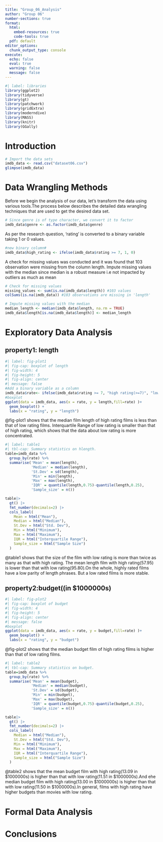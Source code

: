 ```yaml
---
title: "Group_06_Analysis"
author: "Group 06"
number-sections: true
format: 
  html:
    embed-resources: true
    code-tools: true
  pdf: default
editor_options: 
  chunk_output_type: console
execute:
  echo: false
  eval: true
  warning: false
  message: false
---
```


```r
#| label: libraries
library(ggplot2)
library(tidyverse)
library(gt)
library(patchwork)
library(gridExtra)
library(moderndive)
library(MASS)
library(knitr)
library(GGally)
```


# Introduction {#sec-Intro}


```r
# Import the data sets
imdb_data <- read.csv("dataset06.csv")
glimpse(imdb_data)
```

# Data Wrangling Methods {#sec-DW}
Before we begin the analysis of our data, let's transform the data using various tools.The process below describes the detailed data wrangling techniques that are used to get the desired data set.
```r
# Since genre is of type character, we convert it to factor
imdb_data$genre <- as.factor(imdb_data$genre)
```

As per the research question, 'rating' is converted to a binary variable taking 1 or 0 values.
```r
#new binary column#
imdb_data$high_rating <- ifelse(imdb_data$rating >= 7, 1, 0)
```

A check for missing values was conducted and it was found that 103 observation were missing from the column length. Impute missing values with the median since median is a robust measure i.e not impacted by outliers as much as mean
```r
# Check for missing values
missing_values <- sum(is.na(imdb_data$length)) #103 values
colSums(is.na(imdb_data)) #103 observations are missing in 'length'

# Impute missing values with the median 
median_length <- median(imdb_data$length, na.rm = TRUE)
imdb_data$length[is.na(imdb_data$length)] <- median_length
```

# Exploratory Data Analysis {#sec-EDA}
## property1: length
```r
#| label: fig-plot1
#| fig-cap: boxplot of length
#| fig-width: 4
#| fig-height: 5
#| fig-align: center
#| message: false
#Add a binary variable as a column
imdb_data$rate<- ifelse(imdb_data$rating >= 7, "high rating(>=7)", "low rating(<7)")
#boxplot
ggplot(data = imdb_data, aes(x = rate, y = length,fill=rate) )+
  geom_boxplot() +
  labs(x = "rating", y = "length")
```
@fig-plot1 shows that the median film length of high rating films is less than that of low rating films. Interquartile Range of low rating is smaller than that of high rating, which shows that the data about low rating is more concentrated.

```r
#| label: table1
#| tbl-cap: Summary statistics on hlength.
table=imdb_data %>%
  group_by(rate) %>%
  summarise('Mean' = mean(length),
            'Median' = median(length),
            'St.Dev' = sd(length),
            'Min' = min(length),
            'Max' = max(length),
            'IQR' = quantile(length,0.75)-quantile(length,0.25),
            'Sample_size' = n())

table|>
  gt() |>
  fmt_number(decimals=2) |>
  cols_label(
    Mean = html("Mean"),
    Median = html("Median"),
    St.Dev = html("Std. Dev"),
    Min = html("Minimum"),
    Max = html("Maximum"),
    IQR = html("Interquartile Range"),
    Sample_size = html("Sample Size")
  )
```
@table1 shows that the size of the film with low rating is  more than twice as many as that with high rating.  The mean length film with high rating(57.95) is lower than that with low rating(95.80).On the whole, highly rated films have a low parity of length phrases. But a low rated films is more stable.

## property2:budget((in $1000000s)

```r
#| label: fig-plot2
#| fig-cap: boxplot of budget
#| fig-width: 4
#| fig-height: 5
#| fig-align: center
#| message: false
#boxplot
ggplot(data = imdb_data, aes(x = rate, y = budget,fill=rate) )+
  geom_boxplot() +
  labs(x = "rating", y = "budget")
```
@fig-plot2 shows that the median budget film  of high rating films is higher than that of low rating films. 

```r
#| label: table2
#| tbl-cap: Summary statistics on budget.
table=imdb_data %>%
  group_by(rate) %>%
  summarise('Mean' = mean(budget),
            'Median' = median(budget),
            'St.Dev' = sd(budget),
            'Min' = min(budget),
            'Max' = max(budget),
            'IQR' = quantile(budget,0.75)-quantile(budget,0.25),
            'Sample_size' = n())

table|>
  gt() |>
  fmt_number(decimals=2) |>
  cols_label(
    Median = html("Median"),
    St.Dev = html("Std. Dev"),
    Min = html("Minimum"),
    Max = html("Maximum"),
    IQR = html("Interquartile Range"),
    Sample_size = html("Sample Size")
  )
```
@table2 shows that the  mean budget film with high rating(13.09 in $1000000s) is higher than that with low rating(11.51 in $1000000s).And ehe  median budget film with high rating(13.00 in $1000000s) is higher than that with low rating(11.50 in $1000000s).In general, films with high rating have higher budgets than movies with low rating.

# Formal Data Analysis {#sec-FDA}

# Conclusions {#sec-Conc}
